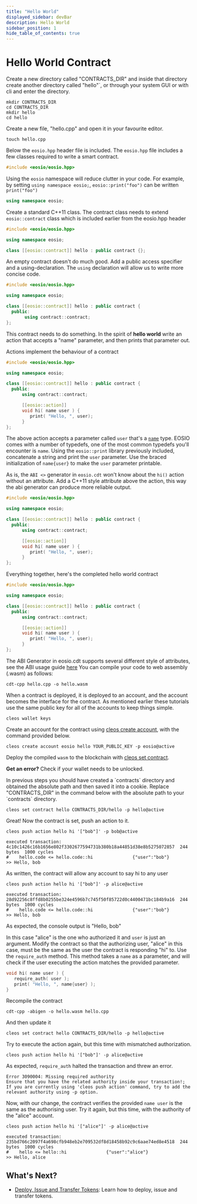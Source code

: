 ```yaml
---
title: "Hello World"
displayed_sidebar: devBar
description: Hello World
sidebar_position: 1
hide_table_of_contents: true
---
```


# Hello World Contract

Create a new directory called "CONTRACTS_DIR" and inside that directory create another directory called "hello"`, or through your system GUI or with cli and enter the directory.

```
mkdir CONTRACTS_DIR
cd CONTRACTS_DIR
mkdir hello
cd hello
```

Create a new file, "hello.cpp" and open it in your favourite editor.

```
touch hello.cpp
```

Below the `eosio.hpp` header file is included. The `eosio.hpp` file includes a few classes required to write a smart contract.

```cpp
#include <eosio/eosio.hpp>
```

Using the `eosio` namespace will reduce clutter in your code. For example, by setting `using namespace eosio;`, `eosio::print("foo")` can be written `print("foo")`

```cpp
using namespace eosio;
```

Create a standard C++11 class. The contract class needs to extend `eosio::contract` class which is included earlier from the eosio.hpp header

```cpp
#include <eosio/eosio.hpp>

using namespace eosio;

class [[eosio::contract]] hello : public contract {};
```

An empty contract doesn't do much good. Add a public access specifier and a using-declaration. The `using` declaration will allow us to write more concise code.

```cpp
#include <eosio/eosio.hpp>

using namespace eosio;

class [[eosio::contract]] hello : public contract {
  public:
       using contract::contract;
};
```

This contract needs to do something. In the spirit of **hello world** write an action that accepts a "name" parameter, and then prints that parameter out.

Actions implement the behaviour of a contract

```cpp
#include <eosio/eosio.hpp>

using namespace eosio;

class [[eosio::contract]] hello : public contract {
  public:
      using contract::contract;

      [[eosio::action]]
      void hi( name user ) {
         print( "Hello, ", user);
      }
};
```

The above action accepts a parameter called `user` that's a [`name`](https://developers.eos.io/manuals/eosio.cdt/latest/structeosio\_1\_1name) type. EOSIO comes with a number of typedefs, one of the most common typedefs you'll encounter is `name`. Using the `eosio::print` library previously included, concatenate a string and print the `user` parameter. Use the braced initialization of `name{user}` to make the `user` parameter printable.

As is, the `ABI <>` generator in `eosio.cdt` won't know about the `hi()` action without an attribute. Add a C++11 style attribute above the action, this way the abi generator can produce more reliable output.

```cpp
#include <eosio/eosio.hpp>

using namespace eosio;

class [[eosio::contract]] hello : public contract {
  public:
      using contract::contract;

      [[eosio::action]]
      void hi( name user ) {
         print( "Hello, ", user);
      }
};
```

Everything together, here's the completed hello world contract

```cpp
#include <eosio/eosio.hpp>

using namespace eosio;

class [[eosio::contract]] hello : public contract {
  public:
      using contract::contract;

      [[eosio::action]]
      void hi( name user ) {
         print( "Hello, ", user);
      }
};
```

The ABI Generator in eosio.cdt supports several different style of attributes, see the ABI usage guide [here](https://github.com/telosnetwork/docs/tree/6ab1055a149d12ea9ad55d46f0ca92a2ac1b5e98/developers/platform/getting-started/03\_smart-contract-development/03\_understanding-ABI-files.md) You can compile your code to web assembly (.wasm) as follows:

```
cdt-cpp hello.cpp -o hello.wasm
```

When a contract is deployed, it is deployed to an account, and the account becomes the interface for the contract. As mentioned earlier these tutorials use the same public key for all of the accounts to keep things simple.

```
cleos wallet keys
```

Create an account for the contract using [cleos create account](https://developers.eos.io/manuals/eos/latest/cleos/command-reference/create/account), with the command provided below.

```
cleos create account eosio hello YOUR_PUBLIC_KEY -p eosio@active
```

Deploy the compiled `wasm` to the blockchain with [cleos set contract](https://developers.eos.io/manuals/eos/latest/cleos/command-reference/set/set-contract).

**Get an error?** Check if your wallet needs to be unlocked.

In previous steps you should have created a \`contracts\` directory and obtained the absolute path and then saved it into a cookie. Replace "CONTRACTS\_DIR" in the command below with the absolute path to your \`contracts\` directory.

```
cleos set contract hello CONTRACTS_DIR/hello -p hello@active
```

Great! Now the contract is set, push an action to it.

```
cleos push action hello hi '["bob"]' -p bob@active
```

```
executed transaction: 4c10c1426c16b1656e802f3302677594731b380b18a44851d38e8b5275072857  244 bytes  1000 cycles
#    hello.code <= hello.code::hi               {"user":"bob"}
>> Hello, bob
```

As written, the contract will allow any account to say hi to any user

```
cleos push action hello hi '["bob"]' -p alice@active
```

```
executed transaction: 28d92256c8ffd8b0255be324e4596b7c745f50f85722d0c4400471bc184b9a16  244 bytes  1000 cycles
#    hello.code <= hello.code::hi               {"user":"bob"}
>> Hello, bob
```

As expected, the console output is "Hello, bob"

In this case "alice" is the one who authorized it and `user` is just an argument. Modify the contract so that the authorizing user, "alice" in this case, must be the same as the user the contract is responding "hi" to. Use the `require_auth` method. This method takes a `name` as a parameter, and will check if the user executing the action matches the provided parameter.

```cpp
void hi( name user ) {
   require_auth( user );
   print( "Hello, ", name{user} );
}
```

Recompile the contract

```
cdt-cpp -abigen -o hello.wasm hello.cpp
```

And then update it

```
cleos set contract hello CONTRACTS_DIR/hello -p hello@active
```

Try to execute the action again, but this time with mismatched authorization.

```
cleos push action hello hi '["bob"]' -p alice@active
```

As expected, `require_auth` halted the transaction and threw an error.

```
Error 3090004: Missing required authority
Ensure that you have the related authority inside your transaction!;
If you are currently using 'cleos push action' command, try to add the relevant authority using -p option.
```

Now, with our change, the contract verifies the provided `name user` is the same as the authorising user. Try it again, but this time, with the authority of the "alice" account.

```
cleos push action hello hi '["alice"]' -p alice@active
```

```
executed transaction: 235bd766c2097f4a698cfb948eb2e709532df8d18458b92c9c6aae74ed8e4518  244 bytes  1000 cycles
#    hello <= hello::hi               {"user":"alice"}
>> Hello, alice
```

## What's Next?

* [Deploy, Issue and Transfer Tokens](/zero/smart-contract-tutorials/deploy-issue-and-transfer-tokens): Learn how to deploy, issue and transfer tokens.
